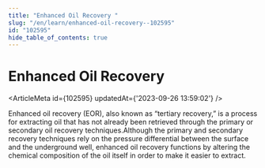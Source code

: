 ```yaml
---
title: "Enhanced Oil Recovery "
slug: "/en/learn/enhanced-oil-recovery--102595"
id: "102595"
hide_table_of_contents: true
---
```



# Enhanced Oil Recovery 

<ArticleMeta id={102595} updatedAt={'2023-09-26 13:59:02'} />
<div className='border-solid border-b border-t-0 my-4 border-[var(--ifm-color-gray-300)]' />

Enhanced oil recovery (EOR), also known as “tertiary recovery,” is a process for extracting oil that has not already been retrieved through the primary or secondary oil recovery techniques.Although the primary and secondary recovery techniques rely on the pressure differential between the surface and the underground well, enhanced oil recovery functions by altering the chemical composition of the oil itself in order to make it easier to extract.
